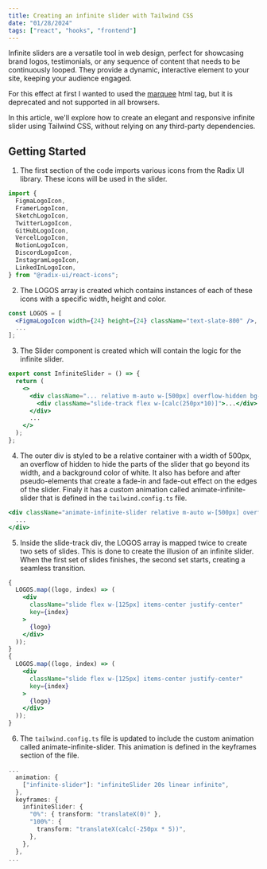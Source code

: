 ```yaml
---
title: Creating an infinite slider with Tailwind CSS
date: "01/28/2024"
tags: ["react", "hooks", "frontend"]
---
```


Infinite sliders are a versatile tool in web design, perfect for showcasing brand logos, testimonials,
or any sequence of content that needs to be continuously looped. They provide a dynamic,
interactive element to your site, keeping your audience engaged.

For this effect at first I wanted to used the [marquee](https://developer.mozilla.org/en-US/docs/Web/HTML/Element/marquee) html tag, but it is deprecated and not supported in all browsers.

In this article, we'll explore how to create an elegant and responsive infinite slider using Tailwind CSS, without relying on any third-party dependencies.

<InfiniteSlider />

## Getting Started

1. The first section of the code imports various icons from the Radix UI library. These icons will be used in the slider.

```jsx
import {
  FigmaLogoIcon,
  FramerLogoIcon,
  SketchLogoIcon,
  TwitterLogoIcon,
  GitHubLogoIcon,
  VercelLogoIcon,
  NotionLogoIcon,
  DiscordLogoIcon,
  InstagramLogoIcon,
  LinkedInLogoIcon,
} from "@radix-ui/react-icons";
```

2. The LOGOS array is created which contains instances of each of these icons with a specific width, height and color.

```jsx
const LOGOS = [
  <FigmaLogoIcon width={24} height={24} className="text-slate-800" />,
  ...
];
```

3. The Slider component is created which will contain the logic for the infinite slider.

```jsx
export const InfiniteSlider = () => {
  return (
    <>
      <div className="... relative m-auto w-[500px] overflow-hidden bg-white">
        <div className="slide-track flex w-[calc(250px*10)]">...</div>
      </div>
      ...
    </>
  );
};
```

4. The outer div is styled to be a relative container with a width of 500px, an overflow of hidden to hide the parts of the slider that go beyond its width, and a background color of white. It also has before and after pseudo-elements that create a fade-in and fade-out effect on the edges of the slider. Finaly it has a custom animation called animate-infinite-slider that is defined in the `tailwind.config.ts` file.

```jsx
<div className="animate-infinite-slider relative m-auto w-[500px] overflow-hidden bg-white before:absolute before:left-0 before:top-0 before:z-[2] before:h-full before:w-[100px] before:bg-[linear-gradient(to_right,white_0%,rgba(255,255,255,0)_100%)] before:content-[''] after:absolute after:right-0 after:top-0 after:z-[2] after:h-full after:w-[100px] after:-scale-x-100 after:bg-[linear-gradient(to_right,white_0%,rgba(255,255,255,0)_100%)] after:content-['']">
  ...
</div>
```

5. Inside the slide-track div, the LOGOS array is mapped twice to create two sets of slides. This is done to create the illusion of an infinite slider. When the first set of slides finishes, the second set starts, creating a seamless transition.

```jsx
{
  LOGOS.map((logo, index) => (
    <div
      className="slide flex w-[125px] items-center justify-center"
      key={index}
    >
      {logo}
    </div>
  ));
}
{
  LOGOS.map((logo, index) => (
    <div
      className="slide flex w-[125px] items-center justify-center"
      key={index}
    >
      {logo}
    </div>
  ));
}
```

6. The `tailwind.config.ts` file is updated to include the custom animation called animate-infinite-slider. This animation is defined in the keyframes section of the file.

```ts
...
  animation: {
    ["infinite-slider"]: "infiniteSlider 20s linear infinite",
  },
  keyframes: {
    infiniteSlider: {
      "0%": { transform: "translateX(0)" },
      "100%": {
        transform: "translateX(calc(-250px * 5))",
      },
    },
  },
...

```
